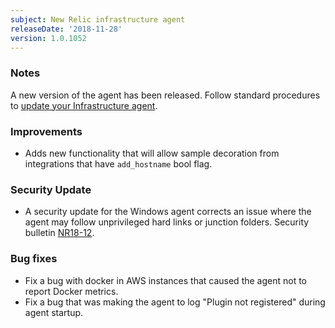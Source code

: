 ```yaml
---
subject: New Relic infrastructure agent
releaseDate: '2018-11-28'
version: 1.0.1052
---
```


### Notes

A new version of the agent has been released. Follow standard procedures to [update your Infrastructure agent](/docs/infrastructure/new-relic-infrastructure/installation/update-infrastructure-agent).

### Improvements

* Adds new functionality that will allow sample decoration from integrations that have `add_hostname` bool flag.

### Security Update

* A security update for the Windows agent corrects an issue where the agent may follow unprivileged hard links or junction folders. Security bulletin [NR18-12](https://docs.newrelic.com/docs/using-new-relic/new-relic-security/security-bulletins/security-bulletin-nr18-12).

### Bug fixes

* Fix a bug with docker in AWS instances that caused the agent not to report Docker metrics.
* Fix a bug that was making the agent to log "Plugin not registered" during agent startup.
